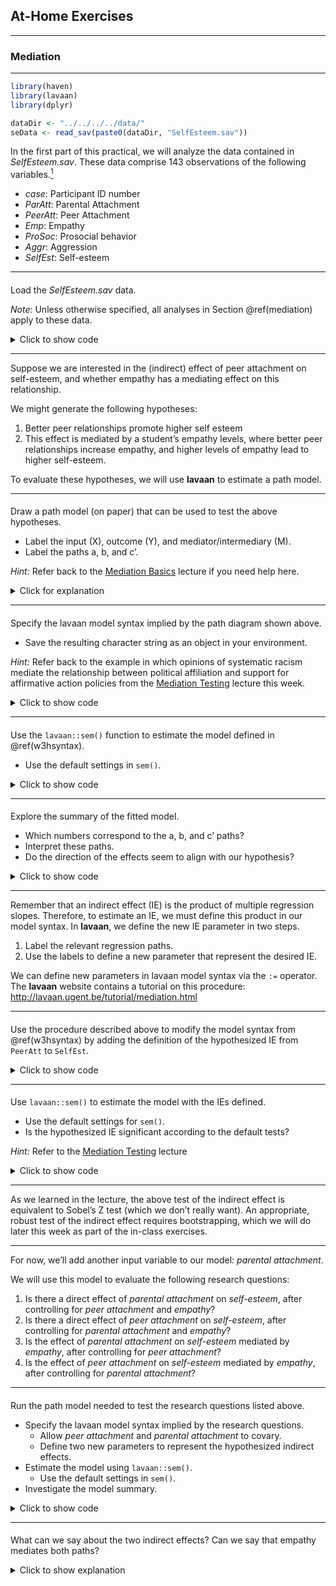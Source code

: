 ## At-Home Exercises

--------------------------------------------------------------------------------

### Mediation {#mediation}

--------------------------------------------------------------------------------

```r
library(haven)
library(lavaan)
library(dplyr)

dataDir <- "../../../../data/"
seData <- read_sav(paste0(dataDir, "SelfEsteem.sav"))
```

In the first part of this practical, we will analyze the data contained in 
*SelfEsteem.sav*. These data comprise 143 observations of the following
variables.^[These data were simulated from the covariance matrix provided in
Laible, D. J., Carlo, G., & Roesch, S. C. (2004). Pathways to self-esteem in 
late adolescence: The role of parent and peer attachment, empathy, and social 
behaviours. Journal of adolescence, 27(6), 703-716.] 

- *case*: Participant ID number
- *ParAtt*: Parental Attachment
- *PeerAtt*: Peer Attachment
- *Emp*: Empathy
- *ProSoc*: Prosocial behavior
- *Aggr*: Aggression
- *SelfEst*: Self-esteem

---

####

Load the *SelfEsteem.sav* data.

*Note*: Unless otherwise specified, all analyses in Section \@ref(mediation) 
apply to these data.

<details>
  <summary>Click to show code</summary>

```r
library(haven)
seData <- read_sav("SelfEsteem.sav")
```

</details>

---

Suppose we are interested in the (indirect) effect of peer attachment on
self-esteem, and whether empathy has a mediating effect on this relationship.

We might generate the following hypotheses:

1. Better peer relationships promote higher self esteem
1. This effect is mediated by a student's empathy levels, where better peer
   relationships increase empathy, and higher levels of empathy lead to higher
   self-esteem.
  
To evaluate these hypotheses, we will use **lavaan** to estimate a path model.

---

####

Draw a path model (on paper) that can be used to test the above hypotheses.

- Label the input (X), outcome (Y), and mediator/intermediary (M).
- Label the paths a, b, and c'.
  
*Hint:* Refer back to the [Mediation Basics](#mediation-basics) lecture if you
need help here.

<details>
  <summary>Click for explanation</summary>
  
```r
mod <- '
## Equation for outcome:
SelfEst ~ Emp + PeerAtt

## Equation for stage 1 mediator:
Emp ~ PeerAtt
'

library(tidySEM)
fit <- sem(data = seData, model = mod)
fit %>% 
  prepare_graph(
    layout = get_layout(
      NA, "Emp", NA,
      "PeerAtt", NA, "SelfEst", rows = 2
    ),
    angle = 60
  ) %>% 
  edit_edges({
    label <- c('b', 'c\'', "a", NA, NA, NA)
  }) %>%
  edit_nodes({
    label <- c("M: Emp", "X: PeerAtt", "Y: SelfEst")
  }) %>% 
  plot()
```
</details>

---

#### {#w3hsyntax}

Specify the lavaan model syntax implied by the path diagram shown above.

- Save the resulting character string as an object in your environment.

*Hint:* Refer back to the example in which opinions of systematic racism mediate
the relationship between political affiliation and support for affirmative
action policies from the [Mediation Testing](#mediation-testing) lecture this week.

<details>
  <summary>Click to show code</summary>
  
```r
mod <- '
## Equation for outcome:
SelfEst ~ Emp + PeerAtt

## Equation for the mediator:
Emp ~ PeerAtt
'
```

</details>

---

#### 

Use the `lavaan::sem()` function to estimate the model defined in \@ref(w3hsyntax).

- Use the default settings in `sem()`.

<details>
  <summary>Click to show code</summary>
  
```r
library(lavaan)
out <- sem(mod, data = seData)
```

</details>

---

####

Explore the summary of the fitted model.

- Which numbers correspond to the a, b, and c' paths?
- Interpret these paths.
- Do the direction of the effects seem to align with our hypothesis?
  
<details>
  <summary>Click to show code</summary>
  
```r
summary(out)
```
  
  <details>
    <summary>Click for explanation</summary>
    
```r
tmp <- parameterEstimates(out)

peer_c <- tmp %>% filter(lhs == "SelfEst", op == "~", rhs == "PeerAtt")
emp_b  <- tmp %>% filter(lhs == "SelfEst", op == "~", rhs == "Emp")
peer_a <- tmp %>% filter(lhs == "Emp", op == "~", rhs == "PeerAtt")

```

  The results show estimates of the *a* path (`Emp ~ PeerAtt`), the *b* path 
  (`SelfEst ~ Emp`), and the *c'* path (`SelfEst ~ PeerAtt`).

  All three of these effects are positive and significant, including the direct 
  effect of `PeerAtt` on `SelfEst`
  ($\beta = `r peer_c$est %>% round(3)`$,
  $Z = `r peer_c$z %>% round(2)`$,
  $p = `r (peer_c$p / 2) %>% round(3)`$),
  and the parts of the indirect effect made up by the effect of `PeerAtt` on
  `Emp`
  ($\beta = `r peer_a$est %>% round(3)`$,
  $Z = `r peer_a$z %>% round(2)`$,
  $p = `r (peer_a$p / 2) %>% round(3)`$),
  and `Emp` on `SelfEst`
  ($\beta = `r emp_b$est %>% round(3)`$,
  $Z = `r emp_b$z %>% round(2)`$,
  $p = `r (emp_b$p / 2) %>% round(3)`$).

  We can see that the direction of the effects seems to support of our
  hypotheses, but without taking the next steps to investigate the indirect
  effect, we should be hesitant to say more. 
  
  </details>
  
</details>
---

Remember that an indirect effect (IE) is the product of multiple regression 
slopes. Therefore, to estimate an IE, we must define this product in our model
syntax. In **lavaan**, we define the new IE parameter in two steps. 

1. Label the relevant regression paths.
1. Use the labels to define a new parameter that represent the desired IE.

We can define new parameters in lavaan model syntax via the `:=` operator. The 
**lavaan** website contains a tutorial on this procedure: <http://lavaan.ugent.be/tutorial/mediation.html>

---

####

Use the procedure described above to modify the model syntax from \@ref(w3hsyntax) 
by adding the definition of the hypothesized IE from `PeerAtt` to `SelfEst`.

<details>
  <summary>Click to show code</summary>
  
```r
mod <- '
## Equation for outcome:
SelfEst ~ b * Emp + PeerAtt

## Equation for mediator:
Emp ~ a * PeerAtt

## Indirect effect:
ie := a * b 
'
  
```
  
  <details>
    <summary>Click for explanation</summary>
    
  Notice that I only label the parameters that I will use to define the IE. You 
  are free to label any parameter that you like, but I choose the to label only 
  the minimally sufficient set to avoid cluttering the code/output.
  
  </details>

</details>

---

#### 

Use `lavaan::sem()` to estimate the model with the IEs defined.

- Use the default settings for `sem()`.
- Is the hypothesized IE significant according to the default tests?

*Hint:* Refer to the [Mediation Testing](#mediation-testing) lecture 

<details>
  <summary>Click to show code</summary>
  
```r
out <- sem(mod, data = seData)
summary(out)
```
  
  <details>
    <summary>Click for explanation</summary>
    
```r
tmp <- parameterEstimates(out)

pa <- tmp %>% filter(label == "ie")
```

  The IE of *Peer Attachment* on *Self Esteem* through *Empathy* is statistically 
  significant ($\hat{\textit{IE}} = `r pa$est %>% round(3)`$, 
  $Z = `r pa$z %>% round(2)`$, $p = `r (pa$p / 2) %>% round(3)`$).
  
  *Note:* The p-value above doesn't match the output because we're testing a 
  directional hypothesis, but **lavaan** conducts two-tailed tests for the model
  parameters.
  
  </details>

</details>

---

As we learned in the lecture, the above test of the indirect effect is equivalent
to Sobel's Z test (which we don't really want). An appropriate, robust test of 
the indirect effect requires bootstrapping, which we will do later this week as
part of the in-class exercises. 

---

For now, we'll add another input variable to our model: *parental attachment*.

We will use this model to evaluate the following research questions:

1. Is there a direct effect of *parental attachment* on *self-esteem*, after
   controlling for *peer attachment* and *empathy*?
1. Is there a direct effect of *peer attachment* on *self-esteem*, after
   controlling for *parental attachment* and *empathy*?
1. Is the effect of *parental attachment* on *self-esteem* mediated by *empathy*,
   after controlling for *peer attachment*?
1. Is the effect of *peer attachment* on *self-esteem* mediated by *empathy*,
   after controlling for *parental attachment*?

---

####

Run the path model needed to test the research questions listed above.

- Specify the lavaan model syntax implied by the research questions.
  - Allow *peer attachment* and *parental attachment* to covary.
  - Define two new parameters to represent the hypothesized indirect effects.
- Estimate the model using `lavaan::sem()`.
  - Use the default settings in `sem()`.
- Investigate the model summary.

<details>
  <summary>Click to show code</summary>
  
```r
mod <- '
## Equation for outcome:
SelfEst ~ b * Emp + ParAtt + PeerAtt

## Equation for mediator:
Emp ~ a1 * ParAtt + a2 * PeerAtt

## Covariance:
ParAtt ~~ PeerAtt

ie_ParAtt  := a1 * b
ie_PeerAtt := a2 * b
'

out <- sem(mod, data = seData)
summary(out)
```
  
</details>

---

####

What can we say about the two indirect effects? Can we say that empathy mediates
both paths?

<details>
  <summary>Click to show explanation</summary>

```r
pa <- parameterEstimates(out) %>%
  filter(label %in% c("ie_ParAtt", "ie_PeerAtt", "a1", "a2"))
pa
```

According to the Sobel-style test, after controlling for *parental attachment*,
the indirect effect of *peer attachment* on *self-esteem* was statistically
significant ($\hat{IE} = `r pa[4, "est"] %>% round(3)`$,
$Z = `r pa[4, "z"] %>% round(2)`$,
$p = `r pa[4, "pvalue"] %>% round(3)`$), as was the analogous direct effect 
($\hat{\beta} = `r pa[2, "est"] %>% round(3)`$,
$Z = `r pa[2, "z"] %>% round(2)`$,
$p < 0.001$).

After controlling for *peer attachment*, neither the indirect effect 
($\hat{IE} = `r pa[3, "est"] %>% round(3)`$,
$Z = `r pa[3, "z"] %>% round(2)`$,
$p = `r pa[3, "pvalue"] %>% round(3)`$) nor the direct effect
($\hat{\beta} = `r pa[1, "est"] %>% round(3)`$,
$Z = `r pa[1, "z"] %>% round(2)`$,
$p = `r pa[1, "pvalue"] %>% round(3)`$) of *parental attachment* on 
*self-esteem* was significant, though.

---

### Moderation {#moderation}

---

Remember that moderation attempts to describe *when* one variable influences
another. For the home exercise, we'll go back to the Sesame Street data we
worked with for the in-class exercises last week.

---

####

Load the `Sesam2.sav` data.^[These data are from the very interesting study:
Ball, S., & Bogatz, G. A. (1970). A Summary of the Major Findings in" The First
Year of Sesame Street: An Evaluation".]

- *NOTE:* Unless otherwise specified, all analyses in Section \@ref(moderation)
  use these data.

<details>

<summary>Click to show code</summary>

```r
# Read the data into an object called 'sesam2':
sesam2 <- read_sav("Sesam2.sav")
```

```r
sesam2 <- read_sav(paste0(dataDir, "Sesam2.sav"))
```
</details>

---

`VIEWCAT` is a nominal grouping variable, but it is represented as a numeric
variable in the `sesam2` data. The levels represent the following frequencies of
Sesame Street viewership of the children in the data:

- `VIEWCAT = 1`: Rarely/Never
- `VIEWCAT = 2`: 2--3 times a week
- `VIEWCAT = 3`: 4--5 times a week
- `VIEWCAT = 4`: \> 5 times a week

---

####

Convert *VIEWCAT* into a factor.

- Make sure that `VIEWCAT = 1` is the reference group.

*Hints:*

- You can identify the reference group with the `levels()` or `contrasts()`
  functions.
  - The reference group is the group labelled with the first level printed by
    `levels()`.
  - When you run `contrasts()`, you will see a pattern matrix that defines a
    certain dummy coding scheme. The reference group is the group that has zeros
    in each column of this matrix.
- If you need to change the reference group, you can use the `relevel()`
  function.

<details>

<summary>Click to show code</summary>

```r
library(forcats)

## Convert 'VIEWCAT' to a factor:
sesam2 <-
  sesam2 %>%
  mutate(VIEWCAT = factor(VIEWCAT))

## Optionally specify the labels
# sesam2 <-
#   sesam2 %>%
#   mutate(VIEWCAT = factor(VIEWCAT,
#                           levels = c(1, 2, 3, 4),
#                           labels = c("Rarely/never",
#                                      "2-3 times per week",
#                                      "4-5 times per week",
#                                      "> 5 times per week")))

## Check the reference group:
levels(sesam2$VIEWCAT)
contrasts(sesam2$VIEWCAT)

## If necessary, relevel
# sesam <-
#   sesam2 %>%
#   mutate(VIEWCAT = relevel(VIEWCAT, 1))
```

</details>

---

#### {#w3hreg2}

Use `lm()` to estimate a multiple regression model wherein *VIEWCAT* predicts
*POSTNUMB*.

- Summarize the model.
- Interpret the estimates.

<details>

<summary>Click to show code</summary>

```r
lmOut <- lm(POSTNUMB ~ VIEWCAT, data = sesam2)
summary(lmOut)
```

  <details>
  
  <summary>Click for explanation</summary>
  
```r
srr <- round(summary(lmOut)$r.squared, 2)
srf <- round(summary(lmOut)$fstatistic, 2)

cf <- summary(lmOut)$coef

b <- cf[ , 1] %>% round(2)
t <- cf[ , 3] %>% round(2)
p <- cf[ , 4] %>% round(3)
```

  Viewing category explains a statistically significant proportion of the 
  variance in the post-test score of numbers learned ($R^2 = `r srr`$, 
  $F(`r srf[2]`, `r srf[3]`) = `r srf[1]`$, 
  $p < 0.001$).
  
  Kids who never or rarely watched Sesame Street had an average score of
  `r b[1]` on the post-test. Kids with weekly viewing habits of 2--3, 4--5, or
  5+ times per week all had significantly higher scores on the post-test than 
  kids who never or rarely watched Sesame Street (2--3: 
  $\hat{\beta} = `r b[2]`$, 
  $t = `r t[2]`$,
  $p = `r p[2]`$;
  4--5:
  $\hat{\beta} = `r b[3]`$, 
  $t = `r t[3]`$,
  $p < 0.001$;
  5+:
  $\hat{\beta} = `r b[4]`$, 
  $t = `r t[4]`$,
  $p < 0.001$).
  
  </details>

</details>

---

If we compare the box plot, kernel density plot, and model output below, the 
relationships between the regression coefficient estimates for the viewing
categories and the group means should be evident.

```r
library(gridExtra)
library(ggplot2)
p1 <- ggplot(sesam2, aes(x = VIEWCAT, y = POSTNUMB, color = VIEWCAT)) +
  theme_minimal() +
  geom_boxplot()
p2 <- ggplot(sesam2) +
  geom_density(aes(x = POSTNUMB, fill = VIEWCAT), alpha = .5) +
  theme_minimal()
p3 <- lmOut %>%
  summary() %>%
  broom::tidy() %>%
  mutate_if(is.numeric, round, 2) %>%
  tableGrob()
grid.arrange(arrangeGrob(p1, p2, ncol = 2), p3)
```

---

####

Use `ggplot()` to make a scatterplot with *AGE* on the x-axis and *POSTNUMB* on
the y-axis.

- Color the points according to the their *VIEWCAT* level.
- Save the plot object to a variable in your environment.

*Hint:* You can map color to the levels of a variable on your dataset by
assigning the variable names to the `color` argument of the `aes()` function in
`ggplot()`.

<details>

<summary>Click to show code</summary>

```r
library(ggplot2)

## Add aes(..., color = VIEWCAT) to get different colors for each group:
p <- ggplot(sesam2, aes(x = AGE, y = POSTNUMB, color = VIEWCAT)) +
  geom_point() # Add points for scatterplot

## Print the plot stored as 'p':
p
```

We assigned the global color aesthetic to the *VIEWCAT* variable, so the points
are colored based on their group.

</details>

---

#### 

Add linear regression lines for each group to the above scatterplot.

*Hints:*

- You can add regression lines with `ggplot2::geom_smooth()`
    - To get linear regression lines, set the argument `method = "lm"`
    - To omit error envelopes, set the argument `se = FALSE`

<details>

<summary>Click to show code</summary>

```r
## Add OLS best-fit lines:
p + geom_smooth(method = "lm", se = FALSE)
```

The global color aesthetic assignment from above carries through to any
additional plot elements that we add, including the regression lines. So, we
also get a separate regression line for each *VIEWCAT* group.

</details>

---

#### 

How would you interpret the pattern of regression lines above?

<details>

<summary>Click for explanation</summary>

All the lines show a positive slope, so post-test number recognition appears to
increase along with increasing age. The lines are not parallel, though. So
*VIEWCAT* may be moderating the effect of *AGE* on *POSTNUMB*.

</details>

---

Based on the figure we just created, we may want to test for moderation in our
regression model. To do so, we need to add an interaction between *AGE* and
*VIEWCAT*. The *VIEWCAT* factor is represented by
`r (nDum <- nlevels(sesam2$VIEWCAT) - 1)` dummy codes in our model, though. So 
when we interact *AGE* and *VIEWCAT*, we will create `r nDum` interaction terms.

To test the overall moderating influence of *VIEWCAT*, we need to conduct a
multiparameter hypothesis test of all `r nDum` interaction terms. One way that
we can go about implementing such a test is through a hierarchical regression
analysis entailing three steps:

1.  Estimate the additive model wherein we regress *POSTNUMB* onto *AGE* and
    *VIEWCAT* without any interaction.
2.  Estimate the moderated model by adding the interaction between *AGE* and
    *VIEWCAT* into the additive model.
3.  Conduct a $\Delta R^2$ test to compare the fit of the two models.

---

#### {#w3hhReg}

Conduct the hierarchical regression analysis described above.

- Does *VIEWCAT* significantly moderate the effect of *AGE* on *POSTNUMB*?
- Provide statistical justification for your conclusion.

<details>

<summary>Click to show code</summary>

```r
## Estimate the additive model a view the results:
results_add <- lm(POSTNUMB ~ VIEWCAT + AGE, data = sesam2)
summary(results_add)

## Estimate the moderated model and view the results:
results_mod <- lm(POSTNUMB ~ VIEWCAT * AGE, data = sesam2)
summary(results_mod)

## Test for moderation:
anova(results_add, results_mod)
```

  <details>

  <summary>Click for explanation</summary>
  
```r
  tmp <- anova(results_add, results_mod)
  
  f   <- tmp[2, 5] %>% round(3)
  df1 <- tmp[2, 3]
  df2 <- tmp[2, 1]
  p   <- tmp[2, 6] %>% round(3)
```
  
  *VIEWCAT* does not significantly moderate the effect of *AGE* on *POSTNUMB*
  ($F[`r df1`, `r df2`] = `r f`$, $p = `r p`$).

  </details>

</details>

---

#### 

Sketch the analytic path diagrams for the additive and moderated models you
estimated in \@ref(w3hhReg) (on paper).

<details>

<summary>Click for explanation</summary>

```r
library(tidySEM)
library(lavaan)

set.seed(6)

tmp <- data.frame(model.matrix(~ . - 1, sesam2))
res <- sem("POSTNUMB ~ VIEWCAT2 + VIEWCAT3 + VIEWCAT4 + AGE", data = tmp)
p1 <- prepare_graph(res,
  layout = get_layout("VIEWCAT2", "VIEWCAT3", "VIEWCAT4",
    "AGE", NA, "POSTNUMB",
    rows = 2
  ),
  angle = 180
) %>%
  edit_edges({
    label <- NA
  }) %>%
  plot()

set.seed(6)

tmp <- data.frame(
  POSTNUMB = sesam2$POSTNUMB,
  model.matrix(POSTNUMB ~ -1 + VIEWCAT * AGE, sesam2)
)
res <- sem("POSTNUMB ~ VIEWCAT2 + VIEWCAT3 + VIEWCAT4 + AGE + VIEWCAT2.AGE + VIEWCAT3.AGE + VIEWCAT4.AGE",
  data = tmp
)

# set.seed(6)

p2 <- prepare_graph(res,
  layout = get_layout("VIEWCAT2", NA, "VIEWCAT3", NA, "VIEWCAT4", NA, "AGE",
    NA, "VIEWCAT2.AGE", NA, "VIEWCAT3.AGE", NA, "VIEWCAT4.AGE", NA,
    NA, NA, NA, "POSTNUMB", NA, NA, NA,
    rows = 3
  ),
  angle = 60,
  rect_width = 3,
  spacing_y = 1.5
) %>%
  edit_edges({
    label <- NA
  }) %>%
  plot()


```

**Additive Model**

```r
p1
```

**Moderated Model**

```r
p2
```

</details>

---

End of At-Home Exercises
